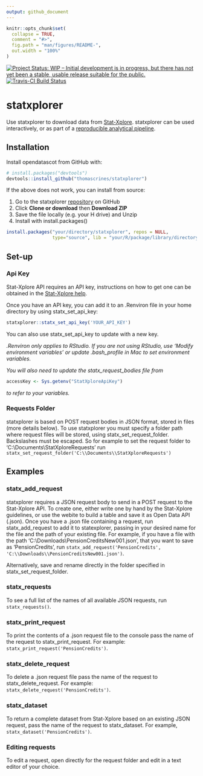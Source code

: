 ```yaml
---
output: github_document
---
```


<!-- README.md is generated from README.Rmd. Please edit that file -->

```r
knitr::opts_chunk$set(
  collapse = TRUE,
  comment = "#>",
  fig.path = "man/figures/README-",
  out.width = "100%"
)
```
[![Project Status: WIP – Initial development is in progress, but there has not yet been a stable, usable release suitable for the public.](https://www.repostatus.org/badges/latest/wip.svg)](https://www.repostatus.org/#wip) [![Travis-CI Build Status](https://travis-ci.com/thomascrines/statxplorer.svg?token=u9YrQxZw2wBxcEUArp4X&branch=master)](https://travis-ci.com/thomascrines/statxplorer) 

# statxplorer

Use statxplorer to download data from [Stat-Xplore](https://stat-xplore.dwp.gov.uk/webapi/jsf/login.xhtml). statxplorer can be used interactively, or as part of a [reproducible analytical pipeline](https://ukgovdatascience.github.io/rap_companion/).

## Installation

Install opendatascot from GitHub with:

```r
# install.packages("devtools")
devtools::install_github("thomascrines/statxplorer")
```

If the above does not work, you can install from source:

1. Go to the statxplorer [repository](https://github.com/thomascrines/statxplorer) on GitHub
1. Click **Clone or download** then **Download ZIP**
1. Save the file locally (e.g. your H drive) and Unzip
1. Install with install.packages()

```r
install.packages("your/directory/statxplorer", repos = NULL,
                 type="source", lib = "your/R/package/library/directory")
```

Set-up
-----

### Api Key

Stat-Xplore API requires an API key, instructions on how to get one can be obtained in the [Stat-Xplore help](https://stat-xplore.dwp.gov.uk/webapi/online-help/Open-Data-API.html).

Once you have an API key, you can add it to an .Renviron file in your home directory by using statx_set_api_key:

```r
statxplorer::statx_set_api_key('YOUR_API_KEY')
```

You can also use statx_set_api_key to update with a new key.


*.Renviron only applies to RStudio. If you are not using RStudio, use 'Modify environment variables' or update .bash_profile in Mac to set environment variables.*

*You will also need to update the statx_request_bodies file from* 
```r
accessKey <- Sys.getenv("StatXploreApiKey")
```
*to refer to your variables.*

### Requests Folder

statxplorer is based on POST request bodies in JSON format, stored in files (more details below). To use statxplorer you must specify a folder path where request files will be stored, using statx_set_request_folder. Backslashes must be escaped. So for example to set the request folder to 'C:\\Documents\\StatXploreRequests' run `statx_set_request_folder('C:\\Documents\\StatXploreRequests')`

## Examples

### statx_add_request

statxplorer requires a JSON request body to send in a POST request to the Stat-Xplore API. To create one, either write one by hand by the Stat-Xplore guidelines, or use the webite to build a table and save it as Open Data API (.json). Once you have a .json file containing a request, run statx_add_request to add it to statexplorer, passing in your desired name for the file and the path of your existing file. For example, if you have a file with the path 'C:\\Downloads\\PensionCreditsNew001.json', that you want to save as 'PensionCredits', run `statx_add_request('PensionCredits', 'C:\\Downloads\\PensionCreditsNew001.json')`.

Alternatively, save and rename directly in the folder specified in statx_set_request_folder.

### statx_requests

To see a full list of the names of all available JSON requests, run `statx_requests()`.

### statx_print_request

To print the contents of a .json request file to the console pass the name of the request to statx_print_request. For example: `statx_print_request('PensionCredits')`.

### statx_delete_request

To delete a .json request file pass the name of the request to statx_delete_request. For example: `statx_delete_request('PensionCredits')`.

### statx_dataset

To return a complete dataset from Stat-Xplore based on an existing JSON request, pass the name of the request to statx_dataset. For example, `statx_dataset('PensionCredits')`.

### Editing requests

To edit a request, open directly for the request folder and edit in a text editor of your choice.
